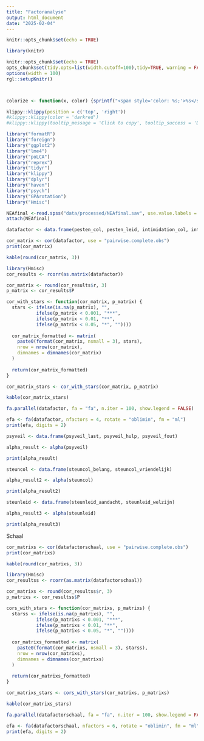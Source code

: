 ```yaml
---
title: "Factoranalyse"
output: html_document
date: "2025-02-04"
---
```


```r
knitr::opts_chunk$set(echo = TRUE)
```

```r
library(knitr)

knitr::opts_chunk$set(echo = TRUE)
opts_chunk$set(tidy.opts=list(width.cutoff=100),tidy=TRUE, warning = FALSE, message = FALSE,comment = "#>", cache=TRUE, class.source=c("test"), class.output=c("test2"))
options(width = 100)
rgl::setupKnitr()



colorize <- function(x, color) {sprintf("<span style='color: %s;'>%s</span>", color, x) }

```

```r
klippy::klippy(position = c('top', 'right'))
#klippy::klippy(color = 'darkred')
#klippy::klippy(tooltip_message = 'Click to copy', tooltip_success = 'Done')
```

```r
library("formatR")
library("foreign")
library("ggplot2")
library("lme4")
library("poLCA")
library("reprex")
library("tidyr")
library("klippy")
library("dplyr")
library("haven")
library("psych")
library("GPArotation")
library("Hmisc")

```

```r
NEAfinal <-read.spss("data/processed/NEAfinal.sav", use.value.labels = T, to.data.frame = T)
attach(NEAfinal)
```

```r
datafactor <- data.frame(pesten_col, pesten_leid, intimidation_col, intimidation_leid, geweld_col, geweld_leid, seks_col, seks_leid)
```

```r
cor_matrix <- cor(datafactor, use = "pairwise.complete.obs")
print(cor_matrix)
```

```r
kable(round(cor_matrix, 3))
```

```r
library(Hmisc)
cor_results <- rcorr(as.matrix(datafactor))

cor_matrix <- round(cor_results$r, 3)
p_matrix <- cor_results$P

cor_with_stars <- function(cor_matrix, p_matrix) {
  stars <- ifelse(is.na(p_matrix), "",
           ifelse(p_matrix < 0.001, "***",
           ifelse(p_matrix < 0.01, "**",
           ifelse(p_matrix < 0.05, "*", ""))))
  
  cor_matrix_formatted <- matrix(
    paste0(format(cor_matrix, nsmall = 3), stars),
    nrow = nrow(cor_matrix), 
    dimnames = dimnames(cor_matrix)
  )
  
  return(cor_matrix_formatted)
}

cor_matrix_stars <- cor_with_stars(cor_matrix, p_matrix)

kable(cor_matrix_stars)

```

```r
fa.parallel(datafactor, fa = "fa", n.iter = 100, show.legend = FALSE)
```

```r
efa <- fa(datafactor, nfactors = 4, rotate = "oblimin", fm = "ml")
print(efa, digits = 2)
```


```r
psyveil <- data.frame(psyveil_last, psyveil_hulp, psyveil_fout)

alpha_result <- alpha(psyveil)

print(alpha_result)
```

```r
steuncol <- data.frame(steuncol_belang, steuncol_vriendelijk)

alpha_result2 <- alpha(steuncol)

print(alpha_result2)
```

```r
steunleid <- data.frame(steunleid_aandacht, steunleid_welzijn)

alpha_result3 <- alpha(steunleid)

print(alpha_result3)
```


Schaal


```r
cor_matrixs <- cor(datafactorschaal, use = "pairwise.complete.obs")
print(cor_matrixs)
```

```r
kable(round(cor_matrixs, 3))
```

```r
library(Hmisc)
cor_resultss <- rcorr(as.matrix(datafactorschaal))

cor_matrixs <- round(cor_resultss$r, 3)
p_matrixs <- cor_resultss$P

cors_with_stars <- function(cor_matrixs, p_matrixs) {
  starss <- ifelse(is.na(p_matrixs), "",
           ifelse(p_matrixs < 0.001, "***",
           ifelse(p_matrixs < 0.01, "**",
           ifelse(p_matrixs < 0.05, "*", ""))))
  
  cor_matrixs_formatted <- matrix(
    paste0(format(cor_matrixs, nsmall = 3), starss),
    nrow = nrow(cor_matrixs), 
    dimnames = dimnames(cor_matrixs)
  )
  
  return(cor_matrixs_formatted)
}

cor_matrixs_stars <- cors_with_stars(cor_matrixs, p_matrixs)

kable(cor_matrixs_stars)

```

```r
fa.parallel(datafactorschaal, fa = "fa", n.iter = 100, show.legend = FALSE)
```

```r
efa <- fa(datafactorschaal, nfactors = 6, rotate = "oblimin", fm = "ml")
print(efa, digits = 2)
```

